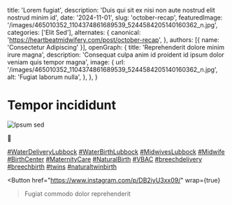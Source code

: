   title: 'Lorem fugiat',
  description: 'Duis qui sit ex nisi non aute nostrud elit nostrud minim id',
  date: '2024-11-01',
  slug: 'october-recap',
  featuredImage: '/images/465010352_1104374861689539_5244584205140160362_n.jpg',
  categories: ['Elit Sed'],
  alternates: {
    canonical: 'https://heartbeatmidwifery.com/post/october-recap',
  },
  authors: [{ name: 'Consectetur Adipiscing' }],
  openGraph: {
    title: 'Reprehenderit dolore minim irure magna',
    description: 'Consequat culpa anim id proident id ipsum dolor veniam quis tempor magna',
    image: {
      url: '/images/465010352_1104374861689539_5244584205140160362_n.jpg',
      alt: 'Fugiat laborum nulla',
    },
  },
}


# Tempor incididunt

<Image
  src="/images/465010352_1104374861689539_5244584205140160362_n.jpg"
  size="large"
  wrap={true}
  alt="Ipsum sed"
/>

🍂

[#WaterDeliveryLubbock](https://www.instagram.com/explore/tags/WaterDeliveryLubbock/) [#WaterBirthLubbock](https://www.instagram.com/explore/tags/WaterBirthLubbock/) [#MidwivesLubbock](https://www.instagram.com/explore/tags/MidwivesLubbock/) [#Midwife](https://www.instagram.com/explore/tags/Midwife/) [#BirthCenter](https://www.instagram.com/explore/tags/BirthCenter/) [#MaternityCare](https://www.instagram.com/explore/tags/MaternityCare/) [#NaturalBirth](https://www.instagram.com/explore/tags/NaturalBirth/) [#VBAC](https://www.instagram.com/explore/tags/VBAC/) [#breechdelivery](https://www.instagram.com/explore/tags/breechdelivery/) [#breechbirth](https://www.instagram.com/explore/tags/breechbirth/) [#twins](https://www.instagram.com/explore/tags/twins/) [#naturaltwinbirth](https://www.instagram.com/explore/tags/naturaltwinbirth/)

<Button
  href="https://www.instagram.com/p/DB2iyU3xx09/"
  wrap={true}
>Fugiat commodo dolor reprehenderit</Button>
